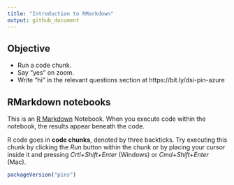 ```yaml
---
title: "Introduction to RMarkdown"
output: github_document
---
```


## Objective

* Run a code chunk.
* Say "yes" on zoom.
* Write "hi" in the relevant questions section at https://bit.ly/dsi-pin-azure



## RMarkdown notebooks

This is an [R Markdown](http://rmarkdown.rstudio.com) Notebook. When you execute code within the notebook, the results appear beneath the code. 

R code goes in **code chunks**, denoted by three backticks. Try executing this chunk by clicking the *Run* button within the chunk or by placing your cursor inside it and pressing *Crtl+Shift+Enter* (Windows) or *Cmd+Shift+Enter* (Mac).

```r
packageVersion("pins")
```
